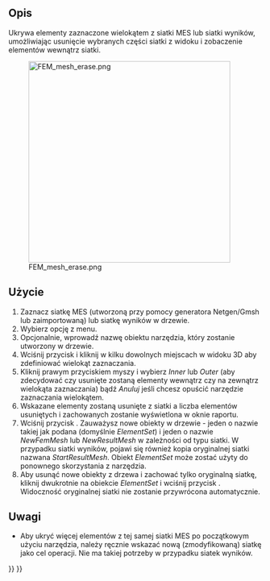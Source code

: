 <languages/>

{{Docnav
|[[FEM_MeshGroup/pl|Grupa siatki MES]]
|[[FEM_FemMesh2Mesh/pl|Siatka MES do siatki]]
|[[FEM_Workbench/pl|środowisko pracy MES]]
|IconL=FEM_MeshGroup.svg
|IconR=FEM_FemMesh2Mesh.svg
|IconC=Workbench_FEM.svg
}}

{{GuiCommand/pl
|Name=FEM CreateElementsSet
|Name/pl=MES: Usuń elementy
|MenuLocation=Siatka → Usuń elementy
|Workbenches=[[FEM_Workbench/pl|MES]]
|Version=1.0
|SeeAlso=[[FEM_tutorial/pl|Poradnik MES]]
}}

<span id="Description"></span>
==Opis==

Ukrywa elementy zaznaczone wielokątem z siatki MES lub siatki wyników, umożliwiając usunięcie wybranych części siatki z widoku i zobaczenie elementów wewnątrz siatki.

[[Image:FEM_mesh_erase.png|400px]]

{{Caption|Siatka wewnątrz kuli (z wewnętrznym zagęszczeniem) pokazana poprzez ukrycie elementów jednej połowy sfery.}}

<span id="Usage"></span>
==Użycie==

# Zaznacz siatkę MES (utworzoną przy pomocy generatora Netgen/Gmsh lub zaimportowaną) lub siatkę wyników w drzewie.
# Wybierz opcję {{MenuCommand|Siatka → [[Image:FEM_CreateElementsSet.svg|16px]] Usuń elementy}} z menu.
# Opcjonalnie, wprowadź nazwę obiektu narzędzia, który zostanie utworzony w drzewie.
# Wciśnij przycisk {{Button|Wielokąt}} i kliknij w kilku dowolnych miejscach w widoku 3D aby zdefiniować wielokąt zaznaczania.
# Kliknij prawym przyciskiem myszy i wybierz ''Inner'' lub ''Outer'' (aby zdecydować czy usunięte zostaną elementy wewnątrz czy na zewnątrz wielokąta zaznaczania) bądź ''Anuluj'' jeśli chcesz opuścić narzędzie zaznaczania wielokątem.
# Wskazane elementy zostaną usunięte z siatki a liczba elementów usuniętych i zachowanych zostanie wyświetlona w oknie raportu.
# Wciśnij przycisk {{Button|OK}}. Zauważysz nowe obiekty w drzewie - jeden o nazwie takiej jak podana (domyślnie ''ElementSet'') i jeden o nazwie ''NewFemMesh'' lub ''NewResultMesh'' w zależności od typu siatki. W przypadku siatki wyników, pojawi się również kopia oryginalnej siatki nazwana ''StartResultMesh''. Obiekt ''ElementSet'' może zostać użyty do ponownego skorzystania z narzędzia.
# Aby usunąć nowe obiekty z drzewa i zachować tylko oryginalną siatkę, kliknij dwukrotnie na obiekcie ''ElementSet'' i wciśnij przycisk {{Button|Przywróć}}. Widoczność oryginalnej siatki nie zostanie przywrócona automatycznie.

<span id="Notes"></span>
==Uwagi==

* Aby ukryć więcej elementów z tej samej siatki MES po początkowym użyciu narzędzia, należy ręcznie wskazać nową (zmodyfikowaną) siatkę jako cel operacji. Nie ma takiej potrzeby w przypadku siatek wyników.


{{Docnav
|[[FEM_MeshGroup/pl|Grupa siatki MES]]
|[[FEM_FemMesh2Mesh/pl|Siatka MES do siatki]]
|[[FEM_Workbench/pl|środowisko pracy MES]]
|IconL=FEM_MeshGroup.svg
|IconR=FEM_FemMesh2Mesh.svg
|IconC=Workbench_FEM.svg
}}

{{FEM_Tools_navi{{#translation:}}}}
{{Userdocnavi{{#translation:}}}}